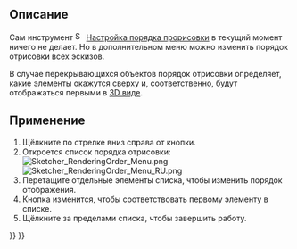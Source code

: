 <languages/>

{{Docnav/ru
|[[Sketcher_Snap/ru|Переключить привязку]]
|[[Sketcher_StopOperation/ru|Остановить операцию]]
|[[Sketcher_Workbench/ru|Скетчер]]
|IconL=Sketcher_Snap.svg
|IconR=Sketcher_StopOperation.svg
|IconC=Workbench_Sketcher.svg
}}

{{GuiCommand/ru
|Name=Sketcher RenderingOrder
|Name/ru=Скетчер Настройка порядка прорисовки
|Workbenches=[[Sketcher_Workbench/ru|Скетчер]]
|Version=0.21
}}

<span id="Description"></span>
== Описание ==

<div class="mw-translate-fuzzy">
Сам инструмент [[Image:Sketcher_RenderingOrder.svg|16px]] [[Sketcher_RenderingOrder/ru|Настройка порядка прорисовки]] в текущий момент ничего не делает. Но в дополнительном меню можно изменить порядок отрисовки всех эскизов.
</div>

В случае перекрывающихся объектов порядок отрисовки определяет, какие элементы окажутся сверху и, соответственно, будут отображаться первыми в [[3D_view|3D виде]].

<span id="Usage"></span>
== Применение ==

# Щёлкните по стрелке вниз справа от кнопки{{Button|[[Image:Sketcher_RenderingOrder.svg|16px]] [[Sketcher_RenderingOrder|Configure rendering order]]}}.
# Откроется список порядка отрисовки:<br>[[File:Sketcher_RenderingOrder_Menu.png]] [[File:Sketcher_RenderingOrder_Menu_RU.png]]
# Перетащите отдельные элементы списка, чтобы изменить порядок отображения.
# Кнопка изменится, чтобы соответствовать первому элементу в списке.
# Щёлкните за пределами списка, чтобы завершить работу.


{{Docnav/ru
|[[Sketcher_Snap/ru|Переключить привязку]]
|[[Sketcher_StopOperation/ru|Остановить операцию]]
|[[Sketcher_Workbench/ru|Скетчер]]
|IconL=Sketcher_Snap.svg
|IconR=Sketcher_StopOperation.svg
|IconC=Workbench_Sketcher.svg
}}

{{Sketcher_Tools_navi{{#translation:}}}}
{{Userdocnavi{{#translation:}}}}